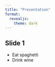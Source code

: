 ```yaml
---
title: "Presentation"
format:
  revealjs: 
    theme: dark
---
```


## Slide 1

* Eat spaghetti
* Drink wine

